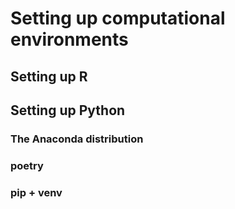 # Setting up computational environments

## Setting up R


## Setting up Python

### The Anaconda distribution

### poetry

### pip + venv

